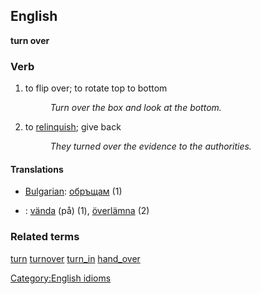 ==English==
'''turn over'''
=== Verb ===
[[Category:English idioms]]
# to flip over; to rotate top to bottom
#: ''Turn over the box and look at the bottom.''
# to [[relinquish]]; give back
#: ''They turned over the evidence to the authorities.''

==== Translations ====

*[[Bulgarian]]: [[обръщам]] (1)
*{{sv}}: [[vända]] (på) (1), [[överlämna]] (2)

=== Related terms ===
[[turn]] [[turnover]] [[turn_in]] [[hand_over]]